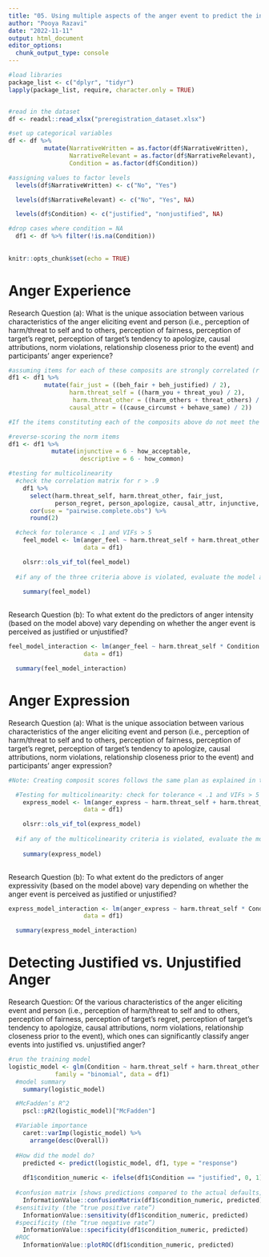 ```yaml
---
title: "05. Using multiple aspects of the anger event to predict the intensity of anger experience and expression"
author: "Pooya Razavi"
date: "2022-11-11"
output: html_document
editor_options: 
  chunk_output_type: console
---
```


```r
#load libraries
package_list <- c("dplyr", "tidyr")
lapply(package_list, require, character.only = TRUE)


#read in the dataset
df <- readxl::read_xlsx("preregistration_dataset.xlsx")

#set up categorical variables
df <- df %>% 
          mutate(NarrativeWritten = as.factor(df$NarrativeWritten),
                 NarrativeRelevant = as.factor(df$NarrativeRelevant),
                 Condition = as.factor(df$Condition))

#assigning values to factor levels
  levels(df$NarrativeWritten) <- c("No", "Yes")

  levels(df$NarrativeRelevant) <- c("No", "Yes", NA) 

  levels(df$Condition) <- c("justified", "nonjustified", NA)

#drop cases where condition = NA
  df1 <- df %>% filter(!is.na(Condition))
  
  
knitr::opts_chunk$set(echo = TRUE)
```


# Anger Experience

Research Question (a): What is the unique association between various characteristics of the anger eliciting event and person (i.e., perception of harm/threat to self and to others, perception of fairness, perception of target’s regret, perception of target's tendency to apologize, causal attributions, norm violations, relationship closeness prior to the event) and participants’ anger experience?

```r
#assuming items for each of these composits are strongly correlated (r > .5) 
df1 <- df1 %>% 
          mutate(fair_just = ((beh_fair + beh_justified) / 2),
                 harm.threat_self = ((harm_you + threat_you) / 2),
                  harm.threat_other = ((harm_others + threat_others) / 2),
                 causal_attr = ((cause_circumst + behave_same) / 2)) 

#If the items constituting each of the composits above do not meet the assumption of high correlation, they will be entered into the model individually (instead of being entered as a composit score).

#reverse-scoring the norm items
df1 <- df1 %>% 
            mutate(injunctive = 6 - how_acceptable,
                    descriptive = 6 - how_common)

#testing for multicolinearity
  #check the correlation matrix for r > .9
    df1 %>% 
      select(harm.threat_self, harm.threat_other, fair_just, 
             person_regret, person_apologize, causal_attr, injunctive, descriptive, prior_closeness) %>% 
      cor(use = "pairwise.complete.obs") %>% 
      round(2)

  #check for tolerance < .1 and VIFs > 5
    feel_model <- lm(anger_feel ~ harm.threat_self + harm.threat_other + fair_just + person_regret + person_apologize + causal_attr + injunctive + descriptive + prior_closeness,
                     data = df1)

    olsrr::ols_vif_tol(feel_model)
    
  #if any of the three criteria above is violated, evaluate the model and address the issue by dropping predictor(s) that are problematic. If no multicolinearity issue is detected, proceed to interpreting the model.
    
    summary(feel_model)
    
```

Research Question (b): To what extent do the predictors of anger intensity (based on the model above) vary depending on whether the anger event is perceived as justified or unjustified?

```r
feel_model_interaction <- lm(anger_feel ~ harm.threat_self * Condition + harm.threat_other * Condition + fair_just * Condition + person_regret * Condition + person_apologize * Condition + causal_attr * Condition + injunctive * Condition + descriptive * Condition + prior_closeness * Condition,
                     data = df1)

  summary(feel_model_interaction)

```

# Anger Expression

Research Question (a): What is the unique association between various characteristics of the anger eliciting event and person (i.e., perception of harm/threat to self and to others, perception of fairness, perception of target’s regret, perception of target's tendency to apologize, causal attributions, norm violations, relationship closeness prior to the event) and participants’ anger expression?

```r
#Note: Creating composit scores follows the same plan as explained in the previous section (i.e., Anger Experience)

  #Testing for multicolinearity: check for tolerance < .1 and VIFs > 5
    express_model <- lm(anger_express ~ harm.threat_self + harm.threat_other + fair_just + person_regret + person_apologize + causal_attr + injunctive + descriptive + prior_closeness,
                     data = df1)

    olsrr::ols_vif_tol(express_model)
    
  #if any of the multicolinearity criteria is violated, evaluate the model and address the issue by dropping predictor(s) that are problematic. If no multicolinearity issue is detected, proceed to interpreting the model.
    
    summary(express_model)
    
```

Research Question (b): To what extent do the predictors of anger expressivity (based on the model above) vary depending on whether the anger event is perceived as justified or unjustified?

```r
express_model_interaction <- lm(anger_express ~ harm.threat_self * Condition + harm.threat_other * Condition + fair_just * Condition + person_regret * Condition + person_apologize * Condition + causal_attr * Condition + injunctive * Condition + descriptive * Condition + prior_closeness * Condition,
                     data = df1)

  summary(express_model_interaction)

```

# Detecting Justified vs. Unjustified Anger

Research Question: Of the various characteristics of the anger eliciting event and person (i.e., perception of harm/threat to self and to others, perception of fairness, perception of target’s regret, perception of target's tendency to apologize, causal attributions, norm violations, relationship closeness prior to the event), which ones can significantly classify anger events into justified vs. unjustified  anger?

```r

#run the training model
logistic_model <- glm(Condition ~ harm.threat_self + harm.threat_other + fair_just + person_regret + person_apologize + causal_attr + injunctive + descriptive + prior_closeness, 
             family = "binomial", data = df1)
  #model summary
    summary(logistic_model)

  #McFadden’s R^2
    pscl::pR2(logistic_model)["McFadden"]

  #Variable importance
    caret::varImp(logistic_model) %>% 
      arrange(desc(Overall))
  
  #How did the model do?
    predicted <- predict(logistic_model, df1, type = "response")
    
    df1$condition_numeric <- ifelse(df1$Condition == "justified", 0, 1)
  
  #confusion matrix [shows predictions compared to the actual defaults]
    InformationValue::confusionMatrix(df1$condition_numeric, predicted)
  #sensitivity (the “true positive rate”)
    InformationValue::sensitivity(df1$condition_numeric, predicted)
  #specificity (the “true negative rate”)
    InformationValue::specificity(df1$condition_numeric, predicted)
  #ROC  
    InformationValue::plotROC(df1$condition_numeric, predicted)
    

```

